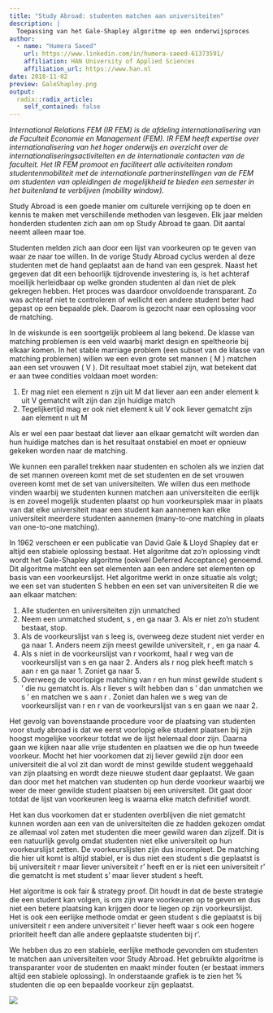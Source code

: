 ```yaml
---
title: "Study Abroad: studenten matchen aan universiteiten"
description: |
  Toepassing van het Gale-Shapley algoritme op een onderwijsproces  
author:
  - name: "Humera Saeed"
    url: https://www.linkedin.com/in/humera-saeed-61373591/
    affiliation: HAN University of Applied Sciences
    affiliation_url: https://www.han.nl
date: 2018-11-02
preview: GaleShapley.png
output:
  radix::radix_article:
    self_contained: false
---
```


*International Relations FEM (IR FEM) is de afdeling internationalisering van de Faculteit Economie en Management (FEM). IR FEM heeft expertise over internationalisering van het hoger onderwijs en overzicht over de internationaliseringsactiviteiten en de internationale contacten van de faculteit. Het IR FEM promoot en faciliteert alle activiteiten rondom studentenmobiliteit met de internationale partnerinstellingen van de FEM om studenten van opleidingen de mogelijkheid te bieden een semester in het buitenland te verblijven (mobility window).*

Study Abroad is een goede manier om culturele verrijking op te doen en kennis te maken met verschillende methoden van lesgeven. Elk jaar melden honderden studenten zich aan om op Study Abroad te gaan. Dit aantal neemt alleen maar toe.

Studenten melden zich aan door een lijst van voorkeuren op te geven van waar ze naar toe willen. In de vorige Study Abroad cyclus werden al deze studenten met de hand geplaatst aan de hand van een gesprek. Naast het gegeven dat dit een behoorlijk tijdrovende investering is, is het achteraf moeilijk herleidbaar op welke gronden studenten al dan niet de plek gekregen hebben. Het proces was daardoor onvoldoende transparant. Zo was achteraf niet te controleren of wellicht een andere student beter had gepast op een bepaalde plek. Daarom is gezocht naar een oplossing voor de matching.

In de wiskunde is een soortgelijk probleem al lang bekend. De klasse van matching problemen is een veld waarbij markt design en speltheorie bij elkaar komen. In het stable marriage problem (een subset van de klasse van matching problemen) willen we een even grote set mannen ( M ) matchen aan een set vrouwen ( V ). Dit resultaat moet stabiel zijn, wat betekent dat er aan twee condities voldaan moet worden:

1. Er mag niet een element n zijn uit M dat liever aan een ander element k uit V gematcht wilt zijn dan zijn huidige match
2. Tegelijkertijd mag er ook niet element k uit V ook liever gematcht zijn aan element n uit M

Als er wel een paar bestaat dat liever aan elkaar gematcht wilt worden dan hun huidige matches dan is het resultaat onstabiel en moet er opnieuw gekeken worden naar de matching.

We kunnen een parallel  trekken naar studenten en scholen als we inzien dat de set mannen overeen komt met de set studenten en de set vrouwen overeen komt met de set van universiteiten. We willen dus een methode vinden waarbij we studenten kunnen matchen aan universiteiten die eerlijk is en zoveel mogelijk studenten plaatst op hun voorkeursplek maar in plaats van dat elke universiteit maar een student kan aannemen kan elke universiteit meerdere studenten aannemen (many-to-one matching in plaats van one-to-one matching).

In 1962 verscheen er een publicatie van David Gale & Lloyd Shapley dat er altijd een stabiele oplossing bestaat. Het algoritme dat zo'n oplossing vindt wordt het Gale-Shapley algoritme (ookwel Deferred Acceptance) genoemd. Dit algoritme matcht een set elementen aan een andere set elementen op basis van een voorkeurslijst. 
Het algoritme werkt in onze situatie als volgt; we een set van studenten S hebben en een set van universiteiten R die we aan elkaar matchen:


  1. Alle studenten en universiteiten zijn unmatched
  2. Neem een unmatched student, s , en ga naar 3. Als er niet zo'n student bestaat, stop.
  3. Als de voorkeurslijst van s leeg is, overweeg deze student niet verder en ga naar 1. Anders neem zijn meest gewilde universiteit, r , en ga naar 4.
  4. Als s niet in de voorkeurslijst van r voorkomt, haal r weg van de voorkeurslijst van s en ga naar 2. Anders als r nog plek heeft match s aan r en ga naar 1. Zoniet ga naar 5.
  5. Overweeg de voorlopige matching van r en hun minst gewilde student s ' die nu gematcht is. Als r liever s wilt hebben dan s ' dan unmatchen we s ' en matchen we s aan r . Zoniet dan halen we s weg van de voorkeurslijst van r en r van de voorkeurslijst van s en gaan we naar 2.

Het gevolg van bovenstaande procedure voor de plaatsing van studenten voor study abroad is dat we eerst voorlopig elke student plaatsen bij zijn hoogst mogelijke voorkeur totdat we de lijst helemaal door zijn. Daarna gaan we kijken naar alle vrije studenten en plaatsen we die op hun tweede voorkeur. Mocht het hier voorkomen dat zij liever gewild zijn door een universiteit die al vol zit dan wordt de minst gewilde student weggehaald van zijn plaatsing en wordt deze nieuwe student daar geplaatst. We gaan dan door met het matchen van studenten op hun derde voorkeur waarbij we weer de meer gewilde student plaatsen bij een universiteit. Dit gaat door totdat de lijst van voorkeuren leeg is waarna elke match definitief wordt.

Het kan dus voorkomen dat er studenten overblijven die niet gematcht kunnen worden aan een van de universiteiten die ze hadden gekozen omdat ze allemaal vol zaten met studenten die meer gewild waren dan zijzelf. Dit is een natuurlijk gevolg omdat studenten niet elke universiteit op hun voorkeurslijst zetten. De voorkeurslijsten zijn dus incompleet. De matching die hier uit komt is altijd stabiel, er is dus niet een student s die geplaatst is bij universiteit r maar liever universiteit r' heeft en er is niet een universiteit r' die gematcht is met student s' maar liever student s heeft.

Het algoritme is ook fair & strategy proof. Dit houdt in dat de beste strategie die een student kan volgen, is om zijn ware voorkeuren op te geven en dus niet een betere plaatsing kan krijgen door te liegen op zijn voorkeurslijst. Het is ook een eerlijke methode omdat er geen student s die geplaatst is bij universiteit r een andere universiteit r' liever heeft waar s ook een hogere prioriteit heeft dan alle andere geplaatste studenten bij r'.

We hebben dus zo een stabiele, eerlijke methode gevonden om studenten te matchen aan universiteiten voor Study Abroad. Het gebruikte algoritme is transparanter voor de studenten en maakt minder fouten (er bestaat immers altijd een stabiele oplossing). 
In onderstaande grafiek is te zien het % studenten die op een bepaalde voorkeur zijn geplaatst.

![](Picture1.png)
